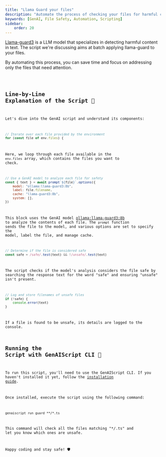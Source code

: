 ```yaml
---
title: "Llama Guard your files"
description: "Automate the process of checking your files for harmful content using Llama-guard3."
keywords: [GenAI, File Safety, Automation, Scripting]
sidebar:
    order: 20
---
```




[Llama-guard3](https://ollama.com/library/llama-guard3) is a LLM model that specializes in detecting harmful content in text.
The script we're discussing aims at batch applying llama-guard to your files.

By automating this process, you can save time and focus on addressing only the files that need attention. 

<Code code={src} wrap={true} lang="js" title="guard.genai.mjs" />

## Line-by-Line Explanation of the Script 📜

Let's dive into the GenAI script and understand its components:

```js
// Iterate over each file provided by the environment
for (const file of env.files) {
```

Here, we loop through each file available in the `env.files` array, which contains the files you want to check.

```js
// Use a GenAI model to analyze each file for safety
const { text } = await prompt`${file}`.options({
    model: "ollama:llama-guard3:8b",
    label: file.filename,
    cache: "llama-guard3:8b",
    system: [],
})
```

This block uses the GenAI model [ollama:llama-guard3:8b](https://ollama.com/library/llama-guard3) to analyze the contents of each file. The `prompt` function sends the file to the model, and various options are set to specify the model, label the file, and manage cache.

```js
// Determine if the file is considered safe
const safe = /safe/.test(text) && !/unsafe/.test(text)
```

The script checks if the model's analysis considers the file safe by searching the response text for the word "safe" and ensuring "unsafe" isn't present.

```js
// Log and store filenames of unsafe files
if (!safe) {
    console.error(text)
}
```

If a file is found to be unsafe, its details are logged to the console.

## Running the Script with GenAIScript CLI 🚀

To run this script, you'll need to use the GenAIScript CLI. If you haven't installed it yet, follow the [installation guide](https://microsoft.github.io/genaiscript/getting-started/installation).

Once installed, execute the script using the following command:

```shell
genaiscript run guard **/*.ts
```

This command will check all the files matching "\*_/_.ts" and let you know which ones are unsafe.

Happy coding and stay safe! 🛡️
